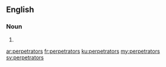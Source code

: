 ==English==

===Noun===
{{head|en|plural}}

# {{plural of|perpetrator|lang=en|nocat=1}}

[[ar:perpetrators]]
[[fr:perpetrators]]
[[ku:perpetrators]]
[[my:perpetrators]]
[[sv:perpetrators]]